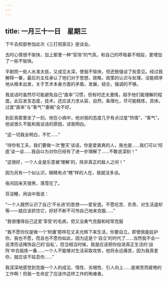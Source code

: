 ```yaml
---
---
---
```

title: 一月三十一日　星期三
---




下午去校部参加此次《三打祝家庄》座谈会。

去时心情很不愉快，加上那里一种“官场”的气氛，和自己的呼吸甚不相投，更增加了一些不愉快。

平剧院一些人水准太低，又成见太深，使我不愉快，但还勉强谈了些意见。经过我解释一番，最后刘主任承认了他们对于思想，政略，政策的认识与处理，没能顺序地从根本出发，关于艺术本身方面的矛盾，发展，结合，强调的不够。

我说话时虽然尽可能避免自己“直率”习惯，但有时还太激情，超乎他们能理解的程度。此后发言态度，技术，还应该力求从容，自然，条理化，尽可能精炼，具体。过度“直率”与“客气”“委婉”全不好。



到彭真那里坐了一刻，他在小病中，他对我的态度几乎有点过度“热情”，“客气”。他说很久不能和我谈话的原因，谅我明白。

“这一切我全明白，不忙……”

“待你有工夫，我们要做一次‘整天’谈话，你是爱直爽的人，我也是……我们可以‘彻底’谈一谈……我自以为对你已经有了进一步理解了……不敢说深刻！”

“这很好，一个人全是乐意被‘理解’的，除非真正的敌人之间！”

因为另有一个似认识，眼睛有点“瞎”样的人在，我就没多谈。



夜间回来天很黑，落雪花了。

芬没睡，闲谈中我说：

“一个人既然认识了自己‘不长进’的思想——爱安逸，不愿吃苦、负责、对生活退却等——就应该抓住它，好好不断不可怜自己地来克服……”

“我很懂得自己这爱‘享受’的毛病，但又没勇气克服和经常克服

“我不愿你仅是做一个‘附庸’那样在丈夫光辉下来生活，你要自立。即使我能庇护你，我也不愿，而且也不愿你如此，因为这是个‘自立’的时代了……当然我不会一说漂亮话掩饰自己的‘自私’，但当相当时候，我是应该把你投进真正生活的‘战阵’中去锻炼一番……一个人不能够对生活采取攻势，他将永远痛苦，因为我真爱你，就应该不姑息你……”



我深深地感觉到克服一个人的成见、惰性、劣根性、引人向上……是艰苦而疲倦的工作啊！但我一生命定了应该作这样工作的殉难者。